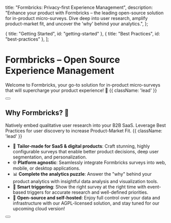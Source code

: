 
  title: "Formbricks: Privacy-first Experience Management",
  description:
    "Enhance your product with Formbricks – the leading open-source solution for in-product micro-surveys. Dive deep into user research, amplify product-market fit, and uncover the 'why' behind your analytics.",
};

  { title: "Getting Started", id: "getting-started" },
  { title: "Best Practices", id: "best-practices" },
];

<HeroPattern />

# Formbricks – Open Source Experience Management

Welcome to Formbricks, your go-to solution for in-product micro-surveys that will supercharge your product experience! 🚀 {{ className: 'lead' }}

<div className="mb-16 mt-6 flex gap-3">
  <Button href="/docs/getting-started/quickstart-in-app-survey" arrow="right" children="Quickstart" />
</div>

## Why Formbricks? 🤔

Natively embed qualitative user research into your B2B SaaS. Leverage Best Practices for user discovery to increase Product-Market Fit. {{ className: 'lead' }}

- 🎯 **Tailor-made for SaaS & digital products**: Craft stunning, highly configurable surveys that enable better product decisions, deep user segmentation, and personalization.
- 🌐 **Platform agnostic**: Seamlessly integrate Formbricks surveys into web, mobile, or desktop applications.
- 📊 **Complete the analytics puzzle**: Answer the "why" behind your product analytics with insightful data analysis and visualization tools.
- 🧪 **Smart triggering**: Show the right survey at the right time with event-based triggers for accurate research and well-defined priorities.
- 🎉 **Open-source and self-hosted**: Enjoy full control over your data and infrastructure with our AGPL-licensed solution, and stay tuned for our upcoming cloud version!

<div>
  <Button
    href="https://app.formbricks.com/"
    variant="text"
    arrow="right"
    target="_blank"
    children="Try Formbricks Cloud"
  />
</div>

<GettingStarted />
